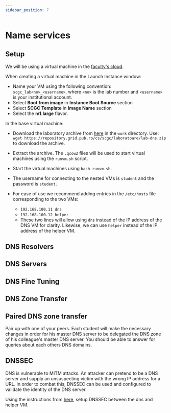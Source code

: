 ```yaml
---
sidebar_position: 7
---
```


# Name services

## Setup

We will be using a virtual machine in the [faculty's cloud](http://cloud.grid.pub.ro/).

When creating a virtual machine in the Launch Instance window:
  * Name your VM using the following convention: `scgc_lab<no>_<username>`,
where `<no>` is the lab number and `<username>` is your institutional account.
  * Select **Boot from image** in **Instance Boot Source** section
  * Select **SCGC Template** in **Image Name** section
  * Select the **m1.large** flavor.

In the base virtual machine:
  * Download the laboratory archive from [here](https://repository.grid.pub.ro/cs/scgc/laboratoare/lab-dns.zip) in the `work` directory.
Use: `wget https://repository.grid.pub.ro/cs/scgc/laboratoare/lab-dns.zip` to download the archive.

  * Extract the archive.
The `.qcow2` files will be used to start virtual machines using the `runvm.sh` script.
  * Start the virtual machines using `bash runvm.sh`.
  * The username for connecting to the nested VMs is `student` and the password is `student`.
  * For ease of use we recommend adding entries in the `/etc/hosts` file corresponding to the two VMs:
    * `192.168.100.11 dns`
    * `192.168.100.12 helper`
    * These two lines will allow using `dns` instead of the IP address of the DNS VM for clarity. Likewise, we can use `helper` instead of the IP address of the helper VM.

## DNS Resolvers


<Resolvers/>

## DNS Servers


<Servers/>

## DNS Fine Tuning


<Tuning/>

## DNS Zone Transfer


<Transfer/>

## Paired DNS zone transfer
Pair up with one of your peers.
Each student will make the necessary changes in order for his master DNS server
to be delegated the DNS zone of his colleague's master DNS server.
You should be able to answer for queries about each others DNS domains.

## DNSSEC

DNS is vulnerable to MITM attacks.
An attacker can pretend to be a DNS server and supply an unsuspecting victim with
the wrong IP address for a URL. In order to combat this, DNSSEC can be used and
configured to validate the identity of the DNS server.

Using the instructions from [here](https://www.digitalocean.com/community/tutorials/how-to-setup-dnssec-on-an-authoritative-bind-dns-server--2),
setup DNSSEC between the dns and helper VM.
